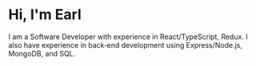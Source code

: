 # Hi, I'm Earl

I am a Software Developer with experience in React/TypeScript, Redux. I also have experience in back‑end development using Express/Node.js, MongoDB, and SQL.
